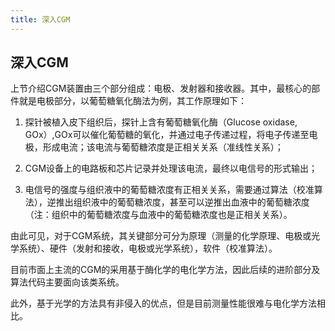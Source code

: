 ```yaml
---
title: 深入CGM
---
```


## 深入CGM

上节介绍CGM装置由三个部分组成：电极、发射器和接收器。其中，最核心的部件就是电极部分，以葡萄糖氧化酶法为例，其工作原理如下：

1. 探针被植入皮下组织后，探针上含有葡萄糖氧化酶（Glucose oxidase, GOx）,GOx可以催化葡萄糖的氧化，并通过电子传递过程，将电子传递至电极，形成电流；该电流与葡萄糖浓度是正相关关系（准线性关系）；

2. CGM设备上的电路板和芯片记录并处理该电流，最终以电信号的形式输出；

3. 电信号的强度与组织液中的葡萄糖浓度有正相关关系，需要通过算法（校准算法），逆推出组织液中的葡萄糖浓度，甚至可以逆推出血液中的葡萄糖浓度（注：组织中的葡萄糖浓度与血液中的葡萄糖浓度也是正相关关系）。

由此可见，对于CGM系统，其关键部分可分为原理（测量的化学原理、电极或光学系统）、硬件（发射和接收，电极或光学系统），软件（校准算法）。

目前市面上主流的CGM的采用基于酶化学的电化学方法，因此后续的进阶部分及算法代码主要面向该类系统。

此外，基于光学的方法具有非侵入的优点，但是目前测量性能很难与电化学方法相比。


